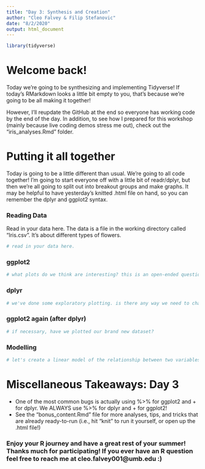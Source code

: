 ```yaml
---
title: "Day 3: Synthesis and Creation"
author: "Cleo Falvey & Filip Stefanovic"
date: "8/2/2020"
output: html_document
---
```


```r
library(tidyverse)
```

# Welcome back!

Today we're going to be synthesizing and implementing Tidyverse! If today's RMarkdown looks a little bit empty to you, that's because we're going to be all making it together!

However, I'll reupdate the GitHub at the end so everyone has working code by the end of the day. In addition, to see how I prepared for this workshop (mainly because live coding demos stress me out), check out the "iris_analyses.Rmd" folder.

# Putting it all together

Today is going to be a little different than usual. We're going to all code together! I'm going to start everyone off with a little bit of readr/dplyr, but then we're all going to split out into breakout groups and make graphs. It may be helpful to have yesterday's knitted .html file on hand, so you can remember the dplyr and ggplot2 syntax.

### Reading Data

Read in your data here. The data is a file in the working directory called "Iris.csv". It's about different types of flowers.

```r
# read in your data here.
```

### ggplot2

```r
# what plots do we think are interesting? this is an open-ended question; there is no right answer! however, always think about the data story we want to tell.

```

### dplyr

```r
# we've done some exploratory plotting. is there any way we need to change the shape or mutate our data files? what could be interesting?

```

### ggplot2 again (after dplyr)

```r
# if necessary, have we plotted our brand new dataset?

```

### Modelling

```r
# let's create a linear model of the relationship between two variables we think are interesting.
```

# Miscellaneous Takeaways: Day 3

- One of the most common bugs is actually using %>% for ggplot2 and + for dplyr. We ALWAYS use %>% for dplyr and + for ggplot2!
- See the "bonus_content.Rmd" file for more analyses, tips, and tricks that are already ready-to-run (i.e., hit "knit" to run it yourself, or open up the .html file!)

### Enjoy your R journey and have a great rest of your summer! Thanks much for participating! If you ever have an R question feel free to reach me at cleo.falvey001@umb.edu :)